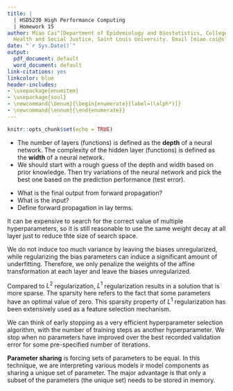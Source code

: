 ```yaml
---
title: |
  | HSD5230 High Performance Computing
  | Homework 15
author: Miao Cai^[Department of Epidemiology and Biostatistics, College for Public
  Health and Social Justice, Saint Louis University. Email [miao.cai@slu.edu](mailto:miao.cai@slu.edu)]
date: "`r Sys.Date()`"
output:
  pdf_document: default
  word_document: default
link-citations: yes
linkcolor: blue
header-includes:
- \usepackage{enumitem}
- \usepackage{soul}
- \newcommand{\benum}{\begin{enumerate}[label=(\alph*)]}
- \newcommand{\ennum}{\end{enumerate}}
---
```


```r
knitr::opts_chunk$set(echo = TRUE)
```


**
\fbox{\begin{minipage}{\linewidth}
1. Depth versus width of a neural network
\benum
\item Define the depth and width of a neural network in lay terms.
\item How might you choose depth/width of a network?
\ennum
\end{minipage}}
**


- The number of layers (functions) is defined as the **depth** of a neural network. The complexity of the hidden layer (functions) is defined as the **width** of a neural network.
- We should start with a rough guess of the depth and width based on prior knowledge. Then try variations of the neural network and pick the best one based on the prediction performance (test error).








\vspace{18pt}
**
\fbox{\begin{minipage}{\linewidth}
2. Forward propagation
\benum
\item What is the final output from forward propagation?
\item What is the input?
\item Define forward propagation in lay terms.
\ennum
\end{minipage}}
**


- What is the final output from forward propagation?
- What is the input?
- Define forward propagation in lay terms.










\vspace{18pt}
**
\fbox{\begin{minipage}{\linewidth}
3. Back propagation
\benum
\item What is the goal of backpropagation? How does it differ from forward propagation?
\item Define backpropagation in lay terms.
\ennum
\end{minipage}}
**










\vspace{18pt}
**
\fbox{\begin{minipage}{\linewidth}
4. Activation functions
\benum
\item Describe 3 different activation functions potentially used by a hidden layer. How do they differ?
\ennum
\end{minipage}}
**









\vspace{18pt}
**
\fbox{\begin{minipage}{\linewidth}
5. Activation functions for output units versus hidden layers
\benum
\item Why is the choice of activation function for the output unit (output layer) more constrained compared to the activation functions for hidden layers? What considerations are there when choosing this activation function?
\ennum
\end{minipage}}
**








\vspace{18pt}
**
\fbox{\begin{minipage}{\linewidth}
6. Universal approximation function theorem
\benum
\item Does the universal approximation function theorem mean we should prefer shallow, wide networks? Why or why not?
\ennum
\end{minipage}}
**













\vspace{18pt}
**
\fbox{\begin{minipage}{\linewidth}
7. When implementing parameter norm penalties, we could fit a different penalty strength for every neuron or layer in the network. Why might we decide against that and fit the same penalty across all layers?
\end{minipage}}
**

It can be expensive to search for the correct value of multiple hyperparameters, so it is still reasonable to use the same weight decay at all layer just to reduce thte size of search space.












\vspace{18pt}
**
\fbox{\begin{minipage}{\linewidth}
8. When implementing a parameter norm penalty (like L1 or L2), do we penalize the bias terms for each layer, or just the weights? Why?
\end{minipage}}
**

 We do not induce too much variance by leaving the biases unregularized, while regularizing the bias parameters can induce a significant amount of underfitting. Therefore, we only penalize the weights of the affine transformation at each layer and leave the biases unregularized.









\vspace{18pt}
**
\fbox{\begin{minipage}{\linewidth}
9. What are the different effects of L1 versus L2 regularization in deep learning?
\end{minipage}}
**

Compared to $L^2$ regularization, $L^1$ regularization results in a solution that is more sparse. The sparsity here refers to the fact that some parameters have an optimal value of zero. This sparsity property of $L^1$ regularization has been extensively used as a feature selection mechanism.














\vspace{18pt}
**
\fbox{\begin{minipage}{\linewidth}
10. Explain why early stopping can be considered a form of regularization. How do we know when to stop?
\end{minipage}}
**

We can think of early stopping as a very efficient hyperparameter selection algorithm, with the number of training steps as another hyperparameter. We stop when no parameters have improved over the best recorded validation error for some pre-specified number of iterations.









\vspace{18pt}
**
\fbox{\begin{minipage}{\linewidth}
11. Pick one regularization technique covered in the chapter (other than parameter norm penalties like L1/L2 or early stopping). Briefly explain what the technique is and why it works to regularize the model.
\end{minipage}}
**

**Parameter sharing** is forcing sets of parameters to be equal. In this technique, we are interpreting various models ir model components as sharing a unique set of parameter. The major advantage is that only a subset of the parameters (the unique set) needs to be stored in memory.

















